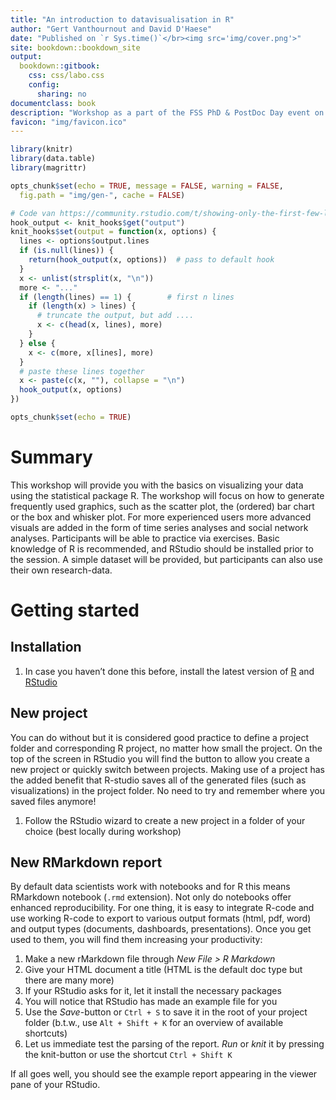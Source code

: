 ---
title: "An introduction to datavisualisation in R"
author: "Gert Vanthournout and David D'Haese"
date: "Published on `r Sys.time()`</br><img src='img/cover.png'>"
site: bookdown::bookdown_site
output:
  bookdown::gitbook:
    css: css/labo.css
    config:
      sharing: no
documentclass: book
description: "Workshop as a part of the FSS PhD & PostDoc Day event on March 18 2021"
favicon: "img/favicon.ico"
---

```{r setup, include=FALSE}
library(knitr)
library(data.table)
library(magrittr)

opts_chunk$set(echo = TRUE, message = FALSE, warning = FALSE,
  fig.path = "img/gen-", cache = FALSE)

# Code van https://community.rstudio.com/t/showing-only-the-first-few-lines-of-the-results-of-a-code-chunk/6963/2
hook_output <- knit_hooks$get("output")
knit_hooks$set(output = function(x, options) {
  lines <- options$output.lines
  if (is.null(lines)) {
    return(hook_output(x, options))  # pass to default hook
  }
  x <- unlist(strsplit(x, "\n"))
  more <- "..."
  if (length(lines) == 1) {        # first n lines
    if (length(x) > lines) {
      # truncate the output, but add ....
      x <- c(head(x, lines), more)
    }
  } else {
    x <- c(more, x[lines], more)
  }
  # paste these lines together
  x <- paste(c(x, ""), collapse = "\n")
  hook_output(x, options)
})

opts_chunk$set(echo = TRUE)
```

# Summary {-}

This workshop will provide you with the basics on visualizing your data using the statistical package R. The workshop will focus on how to generate frequently used graphics, such as the scatter plot, the (ordered) bar chart or the box and whisker plot. For more experienced users more advanced visuals are added in the form of time series analyses and social network analyses.
Participants will be able to practice via exercises. Basic knowledge of R is recommended, and RStudio should be installed prior to the session. A simple dataset will be provided, but participants can also use their own research-data. 

# Getting started {-}

## Installation {-}

1. In case you haven't done this before, install the latest version of [R](https://cran.r-project.org/bin/windows/base/) and [RStudio](https://rstudio.com/products/rstudio/download/)

## New project {-}

You can do without but it is considered good practice to define a project folder and corresponding R project, no matter how small the project. On the top of the screen in RStudio you will find the button to allow you create a new project or quickly switch between projects. Making use of a project has the added benefit that R-studio saves all of the generated files (such as visualizations) in the project folder. No need to try and remember where you saved files anymore!

1. Follow the RStudio wizard to create a new project in a folder of your choice (best locally during workshop)

## New RMarkdown report {-}

By default data scientists work with notebooks and for R this means RMarkdown notebook (`.rmd` extension). Not only do notebooks offer enhanced reproducibility. For one thing, it is easy to integrate R-code and use working R-code to export to various output formats (html, pdf, word) and output types (documents, dashboards, presentations). Once you get used to them, you will find them increasing your productivity:

1. Make a new rMarkdown file through _New File > R Markdown_
2. Give your HTML document a title (HTML is the default doc type but there are many more)
3. If your RStudio asks for it, let it install the necessary packages
4. You will notice that RStudio has made an example file for you
5. Use the _Save_-button or `Ctrl + S` to save it in the root of your project folder (b.t.w., use `Alt + Shift + K` for an overview of available shortcuts)
6. Let us immediate test the parsing of the report.  _Run_ or _knit_ it by pressing the knit-button or use the shortcut  `Ctrl + Shift K`

If all goes well, you should see the example report appearing in the viewer pane of your RStudio.
